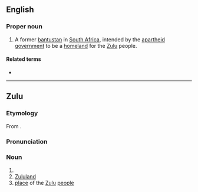 ==English==

===Proper noun===
{{wikipedia}}
{{en-proper noun}}

# A former [[bantustan]] in [[South Africa]], intended by the [[apartheid]] [[government]] to be a [[homeland]] for the [[Zulu]] people.

====Related terms====
* {{l|en|KwaZulu-Natal}}

----

==Zulu==

===Etymology===
From {{affix|zu|kwa-|uZulu}}.

===Pronunciation===
{{zu-IPA|kwázulu}}

===Noun===
# {{inflection of|zu|uZulu||poss|loc}}
# [[Zululand]]
# [[place]] of the [[Zulu]] [[people]]